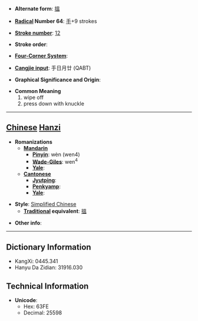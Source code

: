 * '''Alternate form''': [[搵]]

* '''[[Wiktionary:Chinese radical index| Radical]] Number 64''': [[Wiktionary:Chinese radical index 手|手]]+9 strokes

* '''[[Wiktionary:Chinese total strokes index|Stroke number]]''': [[Wiktionary:Chinese total strokes index 12|12]]

* '''Stroke order''': 

* '''[[Wiktionary:Chinese four corner index|Four-Corner System]]''': 

* '''[[Wiktionary:Chinese Cangjie index|Cangjie input]]''': 手日月廿 (QABT)

* '''Graphical Significance and Origin''': 

* '''Common Meaning'''
*#wipe off
*# press down with knuckle


----

== [[Chinese]] [[Hanzi]] ==

* '''Romanizations'''
** '''[[Mandarin]]'''
*** '''[[Pinyin]]''': wèn (wen4)
*** '''[[Wade-Giles]]''': wen<sup>4</sup>
*** '''[[Yale]]''': 
** '''[[Cantonese]]'''
*** '''[[Jyutping]]''':
*** '''[[Penkyamp]]''': 
*** '''[[Yale]]''': 

* '''Style''': [[Simplified Chinese]] 
** '''[[Traditional Chinese|Traditional]] equivalent''': [[搵]]

* '''Other info''': 

----

== Dictionary Information ==

* KangXi: 0445.341
* Hanyu Da Zidian: 31916.030

== Technical Information ==

* '''Unicode''':
** Hex: 63FE
** Decimal: 25598